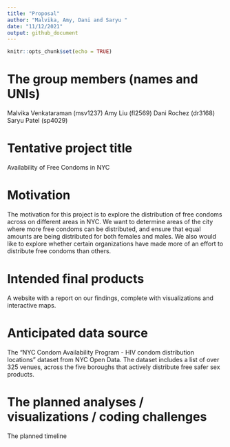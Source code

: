 ```yaml
---
title: "Proposal"
author: "Malvika, Amy, Dani and Saryu "
date: "11/12/2021"
output: github_document
---
```


```r
knitr::opts_chunk$set(echo = TRUE)
```

# The group members (names and UNIs)
Malvika Venkataraman (msv1237)
Amy Liu (fl2569)
Dani Rochez (dr3168)
Saryu Patel (sp4029)

# Tentative project title
Availability of Free Condoms in NYC

# Motivation
The motivation for this project is to explore the distribution of free condoms across on different areas in NYC. We want to determine areas of the city where more free condoms can be distributed, and ensure that equal amounts are being distributed for both females and males. We also would like to explore whether certain organizations have made more of an effort to distribute free condoms than others.

# Intended final products
A website with a report on our findings, complete with visualizations and interactive maps.

# Anticipated data source
The "NYC Condom Availability Program - HIV condom distribution locations" dataset from NYC Open Data. The dataset includes a list of over 325 venues, across the five boroughs that actively distribute free safer sex products.

# The planned analyses / visualizations / coding challenges






The planned timeline